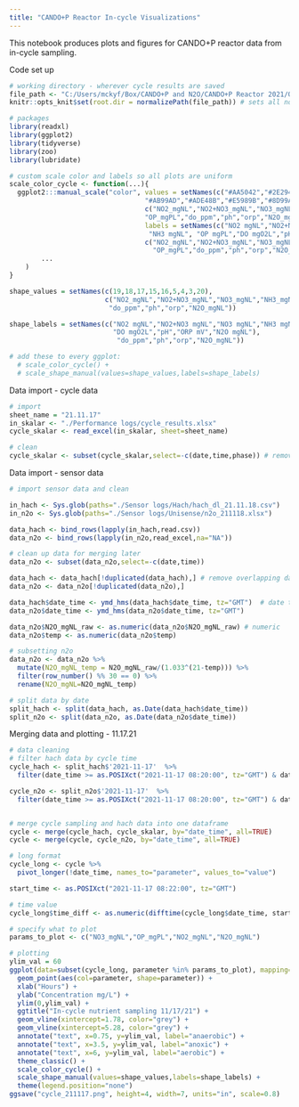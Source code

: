 ---
title: "CANDO+P Reactor In-cycle Visualizations"
---
This notebook produces plots and figures for CANDO+P reactor data from in-cycle sampling.

Code set up
```{r setup}
# working directory - wherever cycle results are saved
file_path <- "C:/Users/mckyf/Box/CANDO+P and N2O/CANDO+P Reactor 2021/Operation and Logs"
knitr::opts_knit$set(root.dir = normalizePath(file_path)) # sets all notebook chunks to have this path

# packages
library(readxl)
library(ggplot2)
library(tidyverse)
library(zoo)
library(lubridate)

# custom scale color and labels so all plots are uniform
scale_color_cycle <- function(...){
  ggplot2:::manual_scale("color", values = setNames(c("#AA5042","#2E294E","#1B998B","#F6AE2D",
                                  "#AB99AD","#ADE48B","#E5989B","#8D99AE","#FB5012"),
                                  c("NO2_mgNL","NO2+NO3_mgNL","NO3_mgNL","NH3_mgNL",
                                  "OP_mgPL","do_ppm","ph","orp","N2O_mgNL")), 
                                  labels = setNames(c("NO2 mgNL","NO2+NO3 mgNL","NO3 mgNL",
                                   "NH3 mgNL", "OP mgPL","DO mgO2L","pH","ORP mV","N2O mgNL"),
                                  c("NO2_mgNL","NO2+NO3_mgNL","NO3_mgNL","NH3_mgNL",
                                    "OP_mgPL","do_ppm","ph","orp","N2O_mgNL")),
        ...
    )
}

shape_values = setNames(c(19,18,17,15,16,5,4,3,20),
                        c("NO2_mgNL","NO2+NO3_mgNL","NO3_mgNL","NH3_mgNL","OP_mgPL",
                         "do_ppm","ph","orp","N2O_mgNL"))

shape_labels = setNames(c("NO2 mgNL","NO2+NO3 mgNL","NO3 mgNL","NH3 mgNL","OP mgPL",
                          "DO mgO2L","pH","ORP mV","N2O mgNL"),                          c("NO2_mgNL","NO2+NO3_mgNL","NO3_mgNL","NH3_mgNL","OP_mgPL",
                           "do_ppm","ph","orp","N2O_mgNL"))

# add these to every ggplot:  
  # scale_color_cycle() + 
  # scale_shape_manual(values=shape_values,labels=shape_labels)
```

Data import - cycle data
```{r message=FALSE, warning=FALSE}
# import
sheet_name = "21.11.17"
in_skalar <- "./Performance logs/cycle_results.xlsx"
cycle_skalar <- read_excel(in_skalar, sheet=sheet_name)

# clean
cycle_skalar <- subset(cycle_skalar,select=-c(date,time,phase)) # remove date,time,phase columns

```


Data import - sensor data
```{r}
# import sensor data and clean

in_hach <- Sys.glob(paths="./Sensor logs/Hach/hach_dl_21.11.18.csv")
in_n2o <- Sys.glob(paths="./Sensor logs/Unisense/n2o_211118.xlsx")

data_hach <- bind_rows(lapply(in_hach,read.csv))
data_n2o <- bind_rows(lapply(in_n2o,read_excel,na="NA"))

# clean up data for merging later
data_n2o <- subset(data_n2o,select=-c(date,time))

data_hach <- data_hach[!duplicated(data_hach),] # remove overlapping data
data_n2o <- data_n2o[!duplicated(data_n2o),]

data_hach$date_time <- ymd_hms(data_hach$date_time, tz="GMT")  # date time
data_n2o$date_time <- ymd_hms(data_n2o$date_time, tz="GMT")

data_n2o$N2O_mgNL_raw <- as.numeric(data_n2o$N2O_mgNL_raw) # numeric
data_n2o$temp <- as.numeric(data_n2o$temp)

# subsetting n2o
data_n2o <- data_n2o %>%
  mutate(N2O_mgNL_temp = N2O_mgNL_raw/(1.033^(21-temp))) %>%
  filter(row_number() %% 30 == 0) %>%
  rename(N2O_mgNL=N2O_mgNL_temp)

# split data by date
split_hach <- split(data_hach, as.Date(data_hach$date_time))
split_n2o <- split(data_n2o, as.Date(data_n2o$date_time))
```


Merging data and plotting - 11.17.21
```{r}
# data cleaning
# filter hach data by cycle time
cycle_hach <- split_hach$'2021-11-17'  %>%
  filter(date_time >= as.POSIXct("2021-11-17 08:20:00", tz="GMT") & date_time <= as.POSIXct("2021-11-17 14:40:00", tz="GMT"))

cycle_n2o <- split_n2o$'2021-11-17'  %>%
  filter(date_time >= as.POSIXct("2021-11-17 08:20:00", tz="GMT") & date_time <= as.POSIXct("2021-11-17 14:40:00", tz="GMT"))


# merge cycle sampling and hach data into one dataframe
cycle <- merge(cycle_hach, cycle_skalar, by="date_time", all=TRUE) 
cycle <- merge(cycle, cycle_n2o, by="date_time", all=TRUE)

# long format
cycle_long <- cycle %>%
  pivot_longer(!date_time, names_to="parameter", values_to="value")

start_time <- as.POSIXct("2021-11-17 08:22:00", tz="GMT")

# time value
cycle_long$time_diff <- as.numeric(difftime(cycle_long$date_time, start_time, units="hours"))

# specify what to plot
params_to_plot <- c("NO3_mgNL","OP_mgPL","NO2_mgNL","N2O_mgNL")

# plotting
ylim_val = 60
ggplot(data=subset(cycle_long, parameter %in% params_to_plot), mapping=aes(time_diff,value)) + 
  geom_point(aes(col=parameter, shape=parameter)) +
  xlab("Hours") + 
  ylab("Concentration mg/L") +
  ylim(0,ylim_val) + 
  ggtitle("In-cycle nutrient sampling 11/17/21") +
  geom_vline(xintercept=1.78, color="grey") + 
  geom_vline(xintercept=5.28, color="grey") + 
  annotate("text", x=0.75, y=ylim_val, label="anaerobic") +
  annotate("text", x=3.5, y=ylim_val, label="anoxic") + 
  annotate("text", x=6, y=ylim_val, label="aerobic") +
  theme_classic() + 
  scale_color_cycle() + 
  scale_shape_manual(values=shape_values,labels=shape_labels) +
  theme(legend.position="none")
ggsave("cycle_211117.png", height=4, width=7, units="in", scale=0.8)
```



